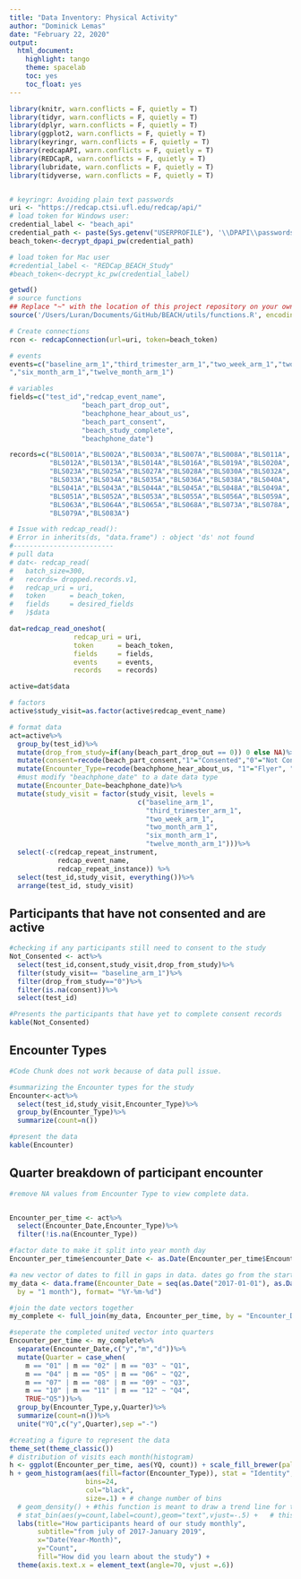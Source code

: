 ```yaml
---
title: "Data Inventory: Physical Activity"
author: "Dominick Lemas"
date: "February 22, 2020"
output:
  html_document:
    highlight: tango
    theme: spacelab
    toc: yes
    toc_float: yes
---
```


```r

library(knitr, warn.conflicts = F, quietly = T)
library(tidyr, warn.conflicts = F, quietly = T)
library(dplyr, warn.conflicts = F, quietly = T)
library(ggplot2, warn.conflicts = F, quietly = T)
library(keyringr, warn.conflicts = F, quietly = T)
library(redcapAPI, warn.conflicts = F, quietly = T)
library(REDCapR, warn.conflicts = F, quietly = T)
library(lubridate, warn.conflicts = F, quietly = T)
library(tidyverse, warn.conflicts = F, quietly = T)


# keyringr: Avoiding plain text passwords
uri <- "https://redcap.ctsi.ufl.edu/redcap/api/"
# load token for Windows user:
credential_label <- "beach_api"
credential_path <- paste(Sys.getenv("USERPROFILE"), '\\DPAPI\\passwords\\', Sys.info()["nodename"], '\\', credential_label, '.txt', sep="")
beach_token<-decrypt_dpapi_pw(credential_path)

# load token for Mac user
#credential_label <- "REDCap_BEACH_Study"
#beach_token<-decrypt_kc_pw(credential_label)

getwd()
# source functions
## Replace "~" with the location of this project repository on your own computer (e.g., on Xinsong's computer, the location is "/Users/xinsongdu/mnt/projects").
source('/Users/Luran/Documents/GitHub/BEACH/utils/functions.R', encoding = 'UTF-8')

```

```r

# Create connections
rcon <- redcapConnection(url=uri, token=beach_token)

# events
events=c("baseline_arm_1","third_trimester_arm_1","two_week_arm_1","two_month_arm_1
","six_month_arm_1","twelve_month_arm_1")

# variables
fields=c("test_id","redcap_event_name",
                  "beach_part_drop_out",
                  "beachphone_hear_about_us",
                  "beach_part_consent",
                  "beach_study_complete",
                  "beachphone_date")

records=c("BLS001A","BLS002A","BLS003A","BLS007A","BLS008A","BLS011A",
          "BLS012A","BLS013A","BLS014A","BLS016A","BLS019A","BLS020A",
          "BLS023A","BLS025A","BLS027A","BLS028A","BLS030A","BLS032A",
          "BLS033A","BLS034A","BLS035A","BLS036A","BLS038A","BLS040A",
          "BLS041A","BLS043A","BLS044A","BLS045A","BLS048A","BLS049A",
          "BLS051A","BLS052A","BLS053A","BLS055A","BLS056A","BLS059A",
          "BLS063A","BLS064A","BLS065A","BLS068A","BLS073A","BLS078A",
          "BLS079A","BLS083A")

# Issue with redcap_read(): 
# Error in inherits(ds, "data.frame") : object 'ds' not found
#-------------------------
# pull data
# dat<- redcap_read(
#   batch_size=300,
#   records= dropped.records.v1,
#   redcap_uri = uri, 
#   token      = beach_token, 
#   fields     = desired_fields
#   )$data

dat=redcap_read_oneshot(
                redcap_uri = uri, 
                token      = beach_token,
                fields     = fields,
                events     = events,
                records    = records)

active=dat$data

# factors
active$study_visit=as.factor(active$redcap_event_name)


```


```r
# format data
act=active%>%
  group_by(test_id)%>%
  mutate(drop_from_study=if(any(beach_part_drop_out == 0)) 0 else NA)%>%
  mutate(consent=recode(beach_part_consent,"1"="Consented","0"="Not Consented","NA"="Not Conseted"))%>%
  mutate(Encounter_Type=recode(beachphone_hear_about_us, "1"="Flyer", "2"="Radio", "3"="Social Media", "4"="Newspaper", "5"="word-of-mouth", "6"="other"))%>%
  #must modify "beachphone_date" to a date data type
  mutate(Encounter_Date=beachphone_date)%>%
  mutate(study_visit = factor(study_visit, levels = 
                                c("baseline_arm_1",
                                  "third_trimester_arm_1",
                                  "two_week_arm_1",
                                  "two_month_arm_1",
                                  "six_month_arm_1",
                                  "twelve_month_arm_1")))%>%
  select(-c(redcap_repeat_instrument,
            redcap_event_name,
            redcap_repeat_instance)) %>%
  select(test_id,study_visit, everything())%>%
  arrange(test_id, study_visit)

```


## Participants that have not consented and are active
```r
#checking if any participants still need to consent to the study
Not_Consented <- act%>%
  select(test_id,consent,study_visit,drop_from_study)%>%
  filter(study_visit== "baseline_arm_1")%>%
  filter(drop_from_study=="0")%>%
  filter(is.na(consent))%>%
  select(test_id)

#Presents the participants that have yet to complete consent records
kable(Not_Consented)
```

## Encounter Types
```r

#Code Chunk does not work because of data pull issue.

#summarizing the Encounter types for the study
Encounter<-act%>%
  select(test_id,study_visit,Encounter_Type)%>%
  group_by(Encounter_Type)%>%
  summarize(count=n())

#present the data 
kable(Encounter)
```


## Quarter breakdown of participant encounter
```r
#remove NA values from Encounter Type to view complete data.


Encounter_per_time <- act%>%
  select(Encounter_Date,Encounter_Type)%>%
  filter(!is.na(Encounter_Type))

#factor date to make it split into year month day
Encounter_per_time$encounter_Date <- as.Date(Encounter_per_time$Encounter_Date, format= "%Y-%m-%d")

#a new vector of dates to fill in gaps in data. dates go from the start to the end/current time of the study
my_data <- data.frame(Encounter_Date = seq(as.Date("2017-01-01"), as.Date("2019-12-31"), 
  by = "1 month"), format= "%Y-%m-%d")

#join the date vectors together 
my_complete <- full_join(my_data, Encounter_per_time, by = "Encounter_Date")

#seperate the completed united vector into quarters
Encounter_per_time <- my_complete%>%
  separate(Encounter_Date,c("y","m","d"))%>%
  mutate(Quarter = case_when(
    m == "01" | m == "02" | m == "03" ~ "Q1",
    m == "04" | m == "05" | m == "06" ~ "Q2",
    m == "07" | m == "08" | m == "09" ~ "Q3",
    m == "10" | m == "11" | m == "12" ~ "Q4",
    TRUE~"Q5"))%>%
  group_by(Encounter_Type,y,Quarter)%>%
  summarize(count=n())%>%
  unite("YQ",c("y",Quarter),sep ="-")

#creating a figure to represent the data
theme_set(theme_classic())
# distribution of visits each month(histogram)
h <- ggplot(Encounter_per_time, aes(YQ, count)) + scale_fill_brewer(palette = "Spectral")
h + geom_histogram(aes(fill=factor(Encounter_Type)), stat = "Identity",
                   bins=24,
                   col="black", 
                   size=.1) + # change number of bins
  # geom_density() + #this function is meant to draw a trend line for the graph
  # stat_bin(aes(y=count,label=count),geom="text",vjust=-.5) +   # this will display the total count of each bin
  labs(title="How participants heard of our study monthly", 
       subtitle="from july of 2017-January 2019",
       x="Date(Year-Month)",
       y="Count",
       fill="How did you learn about the study") +
  theme(axis.text.x = element_text(angle=70, vjust =.6))
```


